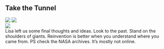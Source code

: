 <div className="m-5 p-5 bg-gray-700 rounded-md shadow-sm">

<h2 className="text-2xl font-bold mb-4 text-white">Take the Tunnel</h2>

<div class="grid grid-rows-1 grid-flow-col gap-4">
  <div class="row-span-3 gap-2">
    <img src="https://mj-gallery.com/dbc6b847-35f6-4231-9925-934d08fa00c7/grid_0.png" />
    <img
      className="mt-4"
      src="https://mj-gallery.com/46936e28-7787-4b9c-bca5-3bcb33758a45/grid_0.png"
    />
  </div>
  <div class="col-span-2 ...">
    <img src="https://mj-gallery.com/ecf9100a-56e7-4a89-b6ed-998591cc6bda/grid_0.png" />
  </div>
  <div className="text-white">Lisa left us some final thoughts and ideas. Look to the past. Stand on the shoulders of giants. Reinvention is better when you understand where you came from. PS check the NASA archives. It’s mostly not online.</div>
</div>

</div>

